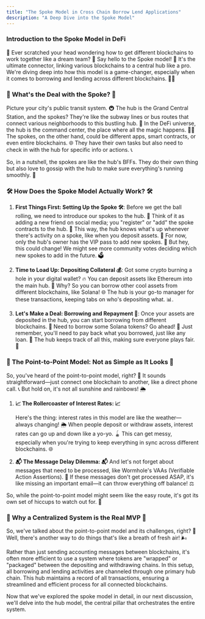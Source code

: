 ```yaml
---
title: "The Spoke Model in Cross Chain Borrow Lend Applications"
description: "A Deep Dive into the Spoke Model"
---
```


### **Introduction to the Spoke Model in DeFi**

🚀 Ever scratched your head wondering how to get different blockchains to work together like a dream team? 🤔 Say hello to the Spoke model! 🎉 It's the ultimate connector, linking various blockchains to a central hub like a pro. We're diving deep into how this model is a game-changer, especially when it comes to borrowing and lending across different blockchains. 🏊‍♂️


### 🎡 What's the Deal with the Spoke? 🎡

Picture your city's public transit system. 🚇 The hub is the Grand Central Station, and the spokes? They're like the subway lines or bus routes that connect various neighborhoods to this bustling hub. 🚌 In the DeFi universe, the hub is the command center, the place where all the magic happens. 🎩✨ The spokes, on the other hand, could be different apps, smart contracts, or even entire blockchains. 🌐 They have their own tasks but also need to check in with the hub for specific info or actions. 📞

So, in a nutshell, the spokes are like the hub's BFFs. They do their own thing but also love to gossip with the hub to make sure everything's running smoothly. 🤝

### 🛠️ How Does the Spoke Model Actually Work? 🛠️

1. **First Things First: Setting Up the Spoke 🛠️**: Before we get the ball rolling, we need to introduce our spokes to the hub. 🤝 Think of it as adding a new friend on social media; you "register" or "add" the spoke contracts to the hub. 📲 This way, the hub knows what's up whenever there's activity on a spoke, like when you deposit assets. 🏦 For now, only the hub's owner has the VIP pass to add new spokes. 🛂 But hey, this could change! We might see more community votes deciding which new spokes to add in the future. 🗳️

2. **Time to Load Up: Depositing Collateral 💰**: Got some crypto burning a hole in your digital wallet? 🔥 You can deposit assets like Ethereum into the main hub. 🏦 Why? So you can borrow other cool assets from different blockchains, like Solana! 🌐 The hub is your go-to manager for these transactions, keeping tabs on who's depositing what. 📊.

3. **Let's Make a Deal: Borrowing and Repayment 💸**: Once your assets are deposited in the hub, you can start borrowing from different blockchains. 🌉 Need to borrow some Solana tokens? Go ahead! 🎉 Just remember, you'll need to pay back what you borrowed, just like any loan. 🔄 The hub keeps track of all this, making sure everyone plays fair. 🤗

### 🎯 The Point-to-Point Model: Not as Simple as It Looks 🎯

So, you've heard of the point-to-point model, right? 🤔 It sounds straightforward—just connect one blockchain to another, like a direct phone call. 📞 But hold on, it's not all sunshine and rainbows! 🌦️

1. **📈 The Rollercoaster of Interest Rates: 📈**

	Here's the thing: interest rates in this model are like the weather—always changing! 🌦️ When people deposit or withdraw assets, interest rates can go up and down like a yo-yo. 🪀 This can get messy, especially when you're trying to keep everything in sync across different blockchains. 🌐

2. **📬 The Message Delay Dilemma: 📬**
	And let's not forget about messages that need to be processed, like Wormhole's VAAs (Verifiable Action Assertions). 💌 If these messages don't get processed ASAP, it's like missing an important email—it can throw everything off balance! ⚖️

So, while the point-to-point model might seem like the easy route, it's got its own set of hiccups to watch out for. 🚧


### 🌟 Why a Centralized System is the Real MVP 🌟

So, we've talked about the point-to-point model and its challenges, right? 🤔 Well, there's another way to do things that's like a breath of fresh air! 🌬️

Rather than just sending accounting messages between blockchains, it's often more efficient to use a system where tokens are "wrapped" or "packaged" between the depositing and withdrawing chains. In this setup, all borrowing and lending activities are channeled through one primary hub chain. This hub maintains a record of all transactions, ensuring a streamlined and efficient process for all connected blockchains.

Now that we've explored the spoke model in detail, in our next discussion, we'll delve into the hub model, the central pillar that orchestrates the entire system. 